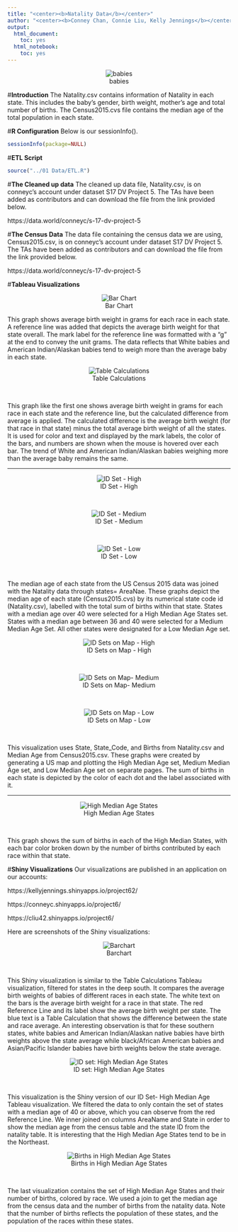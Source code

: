 ```yaml
---
title: "<center><b>Natality Data</b></center>"
author: "<center><b>Conney Chan, Connie Liu, Kelly Jennings</b></center>"
output:
  html_document:
    toc: yes
  html_notebook:
    toc: yes
---
```


<center>![babies](babies.jpg)</center>

#**Introduction**
The Natality.csv contains information of Natality in each state. This includes the baby's gender, birth weight, mother's age and total number of births.
The Census2015.cvs file contains the median age of the total population in each state.

#**R Configuration**
Below is our sessionInfo().

```r
sessionInfo(package=NULL)
```


#**ETL Script**

```r
source("../01 Data/ETL.R")
```

#**The Cleaned up data**
The cleaned up data file, Natality.csv, is on conneyc's account under dataset S17 DV Project 5. The TAs have been added as contributors and can download the file from the link provided below.

https://data.world/conneyc/s-17-dv-project-5

#**The Census Data**
The data file containing the census data we are using, Census2015.csv, is on conneyc's account under dataset S17 DV Project 5. The TAs have been added as contributors and can download the file from the link provided below.

https://data.world/conneyc/s-17-dv-project-5


#**Tableau Visualizations**

<center>![Bar Chart](Barchart.png)</center>

This graph shows average birth weight in grams for each race in each state. A reference line was added that depicts the average birth weight for that state overall. The mark label for the reference line was formatted with a "g" at the end to convey the unit grams.
The data reflects that White babies and American Indian/Alaskan babies tend to weigh more than the average baby in each state.

<center>![Table Calculations](Table Calculations.png)</center><br>

This graph like the first one shows average birth weight in grams for each race in each state and the reference line, but the calculated difference from average is applied. The calculated difference is the average birth weight (for that race in that state) minus the total average birth weight of all the states. It is used for color and text and displayed by the mark labels, the color of the bars, and numbers are shown when the mouse is hovered over each bar. The trend of White and American Indian/Alaskan babies weighing more than the average baby remains the same. 
<hr>

<center>![ID Set - High](ID Sets - High.png)</center><br>
<center>![ID Set - Medium](ID Sets - Medium.png)</center><br>
<center>![ID Set - Low](ID Sets - Low.png)</center><br>

The median age of each state from the US Census 2015 data was joined with the Natality data through states= AreaNae.
These graphs depict the median age of each state (Census2015.cvs) by its numerical state code id (Natality.csv), labelled with the total sum of births within that state. States with a median age over 40 were selected for a High Median Age States set. States with a median age between 36 and 40 were selected for a Medium Median Age Set. All other states were designated for a Low Median Age set.

<center>![ID Sets on Map - High](ID Sets on Map - High.png)</center><br>
<center>![ID Sets on Map- Medium](ID Sets on Map - Medium (+ Hawaii).png)</center><br>
<center>![ID Sets on Map - Low](ID Sets on Map - Low (+ Alaska).png)</center><br>

This visualization uses State, State_Code, and Births from Natality.csv and Median Age from Census2015.csv.
These graphs were created by generating a US map and plotting the High Median Age set, Medium Median Age set, and Low Median Age set on separate pages. The sum of births in each state is depicted by the color of each dot and the label associated with it.

<hr>

<center>![High Median Age States](High Median Age States.png)</center><br>

This graph shows the sum of births in each of the High Median States, with each bar color broken down by the number of births contributed by each race within that state. 

#**Shiny Visualizations**
Our visualizations are published in an application on our accounts:

https://kellyjennings.shinyapps.io/project62/

https://conneyc.shinyapps.io/project6/

https://cliu42.shinyapps.io/project6/

Here are screenshots of the Shiny visualizations:

<center>![Barchart](barchart1.png)</center><br>

This Shiny visualization is similar to the Table Calculations Tableau visualization, filtered for states in the deep south. It compares the average birth weights of babies of different races in each state. The white text on the bars is the average birth weight for a race in that state. The red Reference Line and its label show the average birth weight per state. The blue text is a Table Calculation that shows the difference between the state and race average. An interesting observation is that for these southern states, white babies and American Indian/Alaskan native babies have birth weights above the state average while black/African American babies and Asian/Pacific Islander babies have birth weights below the state average.


<center>![ID set: High Median Age States](barchart2.png)</center><br>

This visualization is the Shiny version of our ID Set- High Median Age Tableau visualization. We filtered the data to only contain the set of states with a median age of 40 or above, which you can observe from the red Reference Line. We inner joined on columns AreaName and State in order to show the median age from the census table and the state ID from the natality table. It is interesting that the High Median Age States tend to be in the Northeast.

<center>![Births in High Median Age States](barchart3.png)</center><br>

The last visualization contains the set of High Median Age States and their number of births, colored by race. We used a join to get the median age from the census data and the number of births from the natality data. Note that the number of births reflects the population of these states, and the population of the races within these states.


